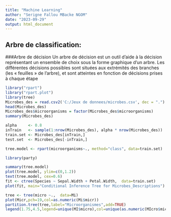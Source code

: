 ---
title: "Machine Learning"
author: "Serigne Fallou MBacke NGOM"
date: "2023-09-29"
output: html_document
---

## Arbre de classification:
###Arbre de décision
Un arbre de décision est un outil d’aide à la décision représentant un ensemble de choix sous la forme graphique d’un arbre. Les différentes décisions possibles sont situées aux extrémités des branches (les « feuilles » de l’arbre), et sont atteintes en fonction de décisions prises à chaque étape
```{r}
library("rpart")
library("rpart.plot")
library(tree)
Microbes_des = read.csv2('C:/Jeux de donnees/microbes.csv', dec = ".")
head(Microbes_des)
Microbes_des$microorganisms = factor(Microbes_des$microorganisms)
summary(Microbes_des)

```

```{r}
alpha     <- 0.8 
inTrain   <- sample(1:nrow(Microbes_des), alpha * nrow(Microbes_des))
train.set <- Microbes_des[inTrain,]
test.set  <- Microbes_des[-inTrain,]

tree.model <- rpart(microorganisms~., method="class", data=train.set)
```

```{r}
library(party)

summary(tree.model)
plot(tree.model, ylim=c(0,1.2))
text(tree.model, cex=0.6)
fit <- ctree(Species ~ Sepal.Width + Petal.Width,  data=train.set)
plot(fit, main="Conditional Inference Tree for Microbes_Descriptions")
```

```{r}
tree <- tree(micro ~.,  data=Mi)
plot(Micr,pch=19,col=as.numeric(Mi$micr))
partition.tree(tree,label="Microorganismes",add=TRUE)
legend(1.75,4.5,legend=unique(MI$micro),col=unique(as.numeric(MIcro$micro)),pch=19)
```

